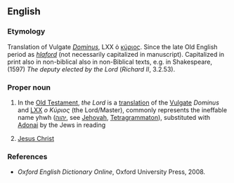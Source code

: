 {{merge|Lord}}
==English==
===Etymology===
Translation of Vulgate ''[[Dominus]]'', LXX ὁ [[κύριος]]. Since the late Old English period as ''[[hlaford]]'' (not necessarily capitalized in manuscript). 
Capitalized in print also in non-biblical also in non-Biblical texts, e.g. in Shakespeare, (1597) ''The deputy elected by the Lord'' (''Richard II'', 3.2.53). 

===Proper noun===
{{en-proper noun|sg=[[the|The]] [[Lord]]}}

# {{biblical}} In the [[Old Testament]], ''the Lord'' is a [[translation]] of the [[Vulgate]] ''Dominus'' and [[LXX]] ''ο Κύριος'' (the Lord/Master), commonly represents the ineffable name yhwh ([[יהוה]], see [[Jehovah]], [[Tetragrammaton]]), substituted with [[Adonai]] by the Jews in reading
# {{biblical}} [[Jesus Christ]]

===References===
* ''Oxford English Dictionary Online'', Oxford University Press, 2008.